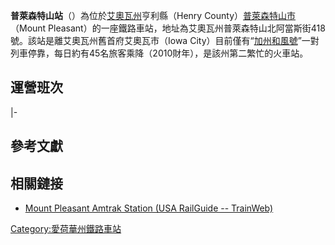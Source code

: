 {{Not|快乐山地铁站|普莱森特希尔/康特拉科斯塔中心站}}
{{Infobox Station
| Title =普萊森特山站
|linecolour = {{Amtrak color|#default}}
| SubTitle = 
| EngTitle = Mount Pleasant, IA
| EngSubTitle = <!-- 選填 -->
| ImageName = Mount_Pleasant_Amtrak_station.jpg
| ImageSize = 260px
| Code = MTP
|Place = 亞當斯北路148號
|Coord = {{coord|40.9713|-91.5506|type:railwaystation_region:US-IA|display=inline,title}}
| Operator = [[美鐵|美鐵]] 
| Style = 地面車站 
|Line = 美鐵：<br /><small> <font color=#004670>█</font> </small>[[加州和風號|加州和風號]]
| PlatformType= 2座側式月台
| daily ridership= 45
| yearly ridership= 13034<ref>{{cite web |title= Amtrak Fact Sheet, FY2011, State of Iowa |publisher= [[Amtrak|Amtrak]] |date= December 2011 |url= http://www.amtrak.com/pdf/factsheets/IOWA11.pdf |format= PDF |accessdate= 4 February 2012 |deadurl= yes |archiveurl= https://web.archive.org/web/20121001161201/http://www.amtrak.com/pdf/factsheets/IOWA11.pdf |archivedate= 2012年10月1日 }}</ref>
|}}
'''普萊森特山站'''（{{lang-en|Mount Pleasant station}}）為位於[[艾奧瓦州|艾奧瓦州]]亨利縣（Henry County）[[普萊森特山市|普萊森特山市]]（Mount Pleasant）的一座鐵路車站，地址為艾奧瓦州普萊森特山北阿當斯街418號。該站是離艾奧瓦州舊首府艾奧瓦市（Iowa City）目前僅有“[[加州和風號|加州和風號]]”一對列車停靠，每日約有45名旅客乘降（2010財年），是該州第二繁忙的火車站。

==運營班次==
{{start rail box|[[美國國鐵|Amtrak]]}}
{{s-inop|[[奧塔姆瓦站|奧塔姆瓦]] 站|往 埃默里維爾 方向}}
{{s-line|[[加州和風號|加州和風號]]||#004670}}
{{s-inop|[[伯靈頓站|伯靈頓]] 站|往 [[聯合車站_(芝加哥)|芝加哥]] 方向}}
|-
{{end box}}

==參考文獻==
{{reflist}}
==相關鏈接==
{{Amtrak web|MTP|Mount Pleasant, IA|IOWA}}
*[http://www.trainweb.org/usarail/mtpleasant.htm Mount Pleasant Amtrak Station (USA RailGuide -- TrainWeb)] {{Wayback|url=http://www.trainweb.org/usarail/mtpleasant.htm |date=20200924061357 }}

[[Category:愛荷華州鐵路車站|Category:愛荷華州鐵路車站]]